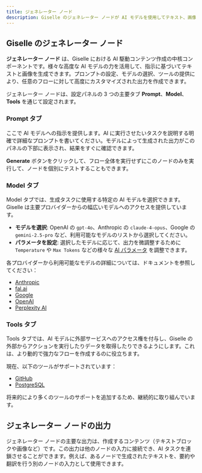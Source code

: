 ```yaml
---
title: ジェネレーター ノード
description: Giselle のジェネレーター ノードが AI モデルを使用してテキスト、画像などを生成し、AI フローの中核を形成する方法を学びます。
---
```


## Giselle のジェネレーター ノード

**ジェネレーター ノード** は、Giselle における AI 駆動コンテンツ作成の中核コンポーネントです。様々な高度な AI モデルの力を活用して、指示に基づいてテキストと画像を生成できます。プロンプトの設定、モデルの選択、ツールの提供により、任意のフローに対して高度にカスタマイズされた出力を作成できます。

ジェネレーター ノードは、設定パネルの 3 つの主要タブ **Prompt**、**Model**、**Tools** を通じて設定されます。

### Prompt タブ

ここで AI モデルへの指示を提供します。AI に実行させたいタスクを説明する明確で詳細なプロンプトを書いてください。モデルによって生成された出力がこのパネルの下部に表示され、結果をすぐに確認できます。

**Generate** ボタンをクリックして、フロー全体を実行せずにこのノードのみを実行して、ノードを個別にテストすることもできます。

### Model タブ

Model タブでは、生成タスクに使用する特定の AI モデルを選択できます。Giselle は主要プロバイダーからの幅広いモデルへのアクセスを提供しています。

*   **モデルを選択**: OpenAI の `gpt-4o`、Anthropic の `claude-4-opus`、Google の `gemini-2.5-pro` など、利用可能なモデルのリストから選択してください。
*   **パラメータを設定**: 選択したモデルに応じて、出力を微調整するために `Temperature` や `Max Tokens` などの様々な [AI パラメータ](ai-parameters) を調整できます。

各プロバイダーから利用可能なモデルの詳細については、ドキュメントを参照してください：
*   [Anthropic](https://docs.giselles.ai/models/providers/anthropic)
*   [fal.ai](https://docs.giselles.ai/models/providers/fal)
*   [Google](https://docs.giselles.ai/models/providers/google)
*   [OpenAI](https://docs.giselles.ai/models/providers/openai)
*   [Perplexity AI](https://docs.giselles.ai/models/providers/perplexity)

### Tools タブ

Tools タブでは、AI モデルに外部サービスへのアクセス権を付与し、Giselle の外部からアクションを実行したりデータを取得したりできるようにします。これは、より動的で強力なフローを作成するのに役立ちます。

現在、以下のツールがサポートされています：
*   [GitHub](/glossary/github-tools)
*   [PostgreSQL](/glossary/postgresql-tools)

将来的により多くのツールのサポートを追加するため、継続的に取り組んでいます。

## ジェネレーター ノードの出力

ジェネレーター ノードの主要な出力は、作成するコンテンツ（テキストブロックや画像など）です。この出力は他のノードの入力に接続でき、AI タスクを連鎖させることができます。例えば、あるノードで生成されたテキストを、要約や翻訳を行う別のノードの入力として使用できます。
